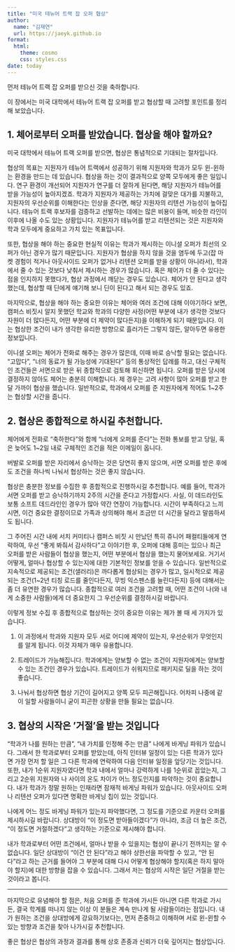 ```yaml
---
title: "미국 테뉴어 트랙 잡 오퍼 협상"
author: 
  name: "김재연"
  url: https://jaeyk.github.io
format:
  html:
    theme: cosmo
    css: styles.css
date: today
---
```


먼저 테뉴어 트랙 잡 오퍼를 받으신 것을 축하합니다.

이 장에서는 미국 대학에서 테뉴어 트랙 잡 오퍼를 받고 협상할 때 고려할 포인트를 정리해 보았습니다.

## 1. 체어로부터 오퍼를 받았습니다. 협상을 해야 할까요?

미국 대학에서 테뉴어 트랙 오퍼를 받으면, 협상은 통념적으로 기대되는 절차입니다.

협상의 목표는 지원자가 테뉴어 트랙에서 성공하기 위해 지원자와 학과가 모두 윈-윈하는 환경을 만드는 데 있습니다. 협상을 하는 것이 결과적으로 양쪽 모두에게 좋은 일입니다. 연구 환경이 개선되어 지원자가 연구를 더 잘하게 된다면, 해당 지원자가 테뉴어를 받을 가능성이 높아지겠죠. 학과가 지원자가 제공하는 가치에 걸맞은 대가를 지불하고, 지원자의 우선순위를 이해한다는 인상을 준다면, 해당 지원자의 리텐션 가능성이 높아집니다. 테뉴어 트랙 후보자를 검증하고 선발하는 데에는 많은 비용이 들며, 비슷한 라인이 이후에 나올 수도 있는 상황입니다. 지원자가 테뉴어를 받고 리텐션되는 것은 지원자와 학과 모두에게 중요하고 가치 있는 목표입니다.

또한, 협상을 해야 하는 중요한 현실적 이유는 학과가 제시하는 이니셜 오퍼가 최선의 오퍼가 아닌 경우가 많기 때문입니다. 지원자가 협상을 하지 않을 것을 염두에 두고(잡 마켓 경험이 적거나 아웃사이드 오퍼가 없거나 리텐션 오퍼를 받을 상황이 아니라서), 학과에서 줄 수 있는 것보다 낮춰서 제시하는 경우가 많습니다. 혹은 체어가 더 줄 수 있다는 점을 인지하지 못했다가, 협상 과정에서 깨닫는 경우도 있습니다. 체어가 안 된다고 생각했는데, 협상할 때 딘에게 얘기해 보니 딘이 된다고 해서 되는 경우도 있죠.

마지막으로, 협상을 해야 하는 중요한 이유는 체어와 여러 조건에 대해 이야기하다 보면, 캠퍼스 비짓시 알지 못했던 학교와 학과의 다양한 사정(어떤 부분에 내가 생각한 것보다 자원이 더 많다든지, 어떤 부분에 더 제약이 많다든지)을 이해하게 되기 때문입니다. 이는 협상한 조건이 내가 생각한 유리한 방향으로 흘러가든 그렇지 않든, 알아두면 유용한 정보입니다.

이니셜 오퍼는 체어가 전화로 해주는 경우가 많은데, 이때 바로 승낙할 필요는 없습니다. “고맙다”, “너의 동료가 될 가능성에 기대된다” 등의 통상적인 답례를 하고, 대신 구체적인 조건들은 서면으로 받은 뒤 종합적으로 검토해 회신하면 됩니다. 오퍼를 받은 당시에 결정하지 않아도 체어는 충분히 이해합니다. 제 경우는 고려 사항이 많아 오퍼를 받고 한 달 가까이 협상을 했습니다. 일반적으로, 학과에서 오퍼를 준 지원자에게 적어도 1\~2주는 협상할 시간을 줍니다.

## 2. 협상은 종합적으로 하시길 추천합니다.

체어에게 전화로 “축하한다”와 함께 “너에게 오퍼를 준다”는 전화 통보를 받고 당일, 혹은 늦어도 1\~2일 내로 구체적인 조건을 적은 이메일이 옵니다.

버발로 오퍼를 받은 자리에서 승낙하는 것은 당연히 좋지 않으며, 서면 오퍼를 받은 후에도 조건을 하나씩 나눠서 협상하는 것은 좋지 않습니다.

협상은 충분한 정보를 수집한 후 종합적으로 진행하시길 추천합니다. 예를 들어, 학과가 서면 오퍼를 받고 승낙하기까지 2주의 시간을 준다고 가정합시다. 사실, 이 데드라인도 보통 소프트 데드라인인 경우가 많아 약간 연장이 가능합니다. 시간이 부족하다고 느끼시면, 이건 중요한 결정이므로 가족과 상의해야 해서 조금만 더 시간을 달라고 말씀하셔도 됩니다.

그 주어진 시간 내에 서치 커미티나 캠퍼스 비짓 시 만났던 특히 쥬니어 패컬티들에게 연락하여, 우선 “좋게 봐줘서 감사하다”고 이야기한 후, 오퍼에 대해 흥미는 있으나 최근 오퍼를 받은 사람들이 협상을 했는지, 어떤 부분에서 협상을 했는지 물어보세요. 거기서 어떻게, 얼마나 협상할 수 있는지에 대한 기본적인 정보를 얻을 수 있습니다. 일반적으로 지속적으로 제공되는 조건(샐러리)은 까다롭게 협상되는 경우가 많고, 일시적으로 제공되는 조건(1\~2년 티칭 로드를 줄인다든지, 무빙 익스펜스를 늘린다든지) 등에 대해서는 좀 더 유연한 경우가 많습니다. 종합적으로 여러 조건을 고려할 때, 어떤 조건이 나(와 내게 소중한 사람들)에게 더 중요한지 그 우선순위를 결정하시길 바랍니다.

이렇게 정보 수집 후 종합적으로 협상하는 것이 중요한 이유는 제가 볼 때 세 가지가 있습니다.

1.  이 과정에서 학과와 지원자 모두 서로 어디에 제약이 있는지, 우선순위가 무엇인지를 알게 됩니다. 이것 자체가 매우 유용합니다.

2.  트레이드가 가능해집니다. 학과에게는 양보할 수 없는 조건이 지원자에게는 양보할 수 있는 조건인 경우가 있습니다. 트레이드가 쉬워지므로 패키지로 딜을 하는 것이 좋습니다.

3.  나눠서 협상하면 협상 기간이 길어지고 양쪽 모두 피곤해집니다. 어차피 나중에 같이 일할 사람들이니 굳이 피곤한 상황을 만들 필요는 없습니다.

## 3. 협상의 시작은 ‘거절’을 받는 것입니다

“학과가 나를 원하는 만큼”, “내 가치를 인정해 주는 만큼” 나에게 바게닝 파워가 있습니다. 그래서 한 학과로부터 오퍼를 받았는데, 아직 인터뷰 일정이 있는 다른 학과가 있다면 가장 먼저 할 일은 그 다른 학과에 연락하여 다음 인터뷰 일정을 앞당기는 것입니다. 또한, 내가 1순위 지원자였다면 학과 내에서 얼마나 강력하게 나를 1순위로 꼽았는지, 그리고 2순위 지원자와 나 사이의 온도 차이가 어느 정도인지를 파악하는 것이 중요합니다. 내가 학과가 정말 원하는 인재라면 잠재적 바게닝 파워가 있습니다. 아웃사이드 오퍼나 리텐션 오퍼가 있다면 명확한 바게닝 칩이 있는 것입니다.

나에게 어느 정도 바게닝 파워가 있는지 파악했다면, 그 정도를 기준으로 카운터 오퍼를 제시하시길 바랍니다. 상대방이 “이 정도면 받아들이겠다”가 아니라, 조금 더 높은 조건, “이 정도면 거절하겠다”고 생각하는 기준으로 제시해야 합니다.

내가 학과로부터 어떤 조건에서, 얼마나 받을 수 있을지는 협상이 끝나기 전까지는 알 수 없습니다. 일단 상대방이 “이건 안 된다”라고 해야 상한선을 파악할 수 있고, “안 된다”라고 하는 근거를 들어야 그 부분에 대해 다시 어떻게 협상해야 할지(혹은 하지 말아야 할지)에 대한 방향을 잡을 수 있습니다. 그래서 저는 협상의 시작은 일단 거절을 받는 것이라고 봅니다.

------------------------------------------------------------------------

마지막으로 유념해야 할 점은, 처음 오퍼를 준 학과에 가시든 아니면 다른 학과로 가시든, 결국 학계를 떠나지 않는 이상 이 분들은 계속 만나게 될 사람들이라는 점입니다. 내가 원하는 조건을 상대방에게 강요하기보다는, 먼저 존중하고 이해하며 서로 윈-윈할 수 있는 방향과 조건을 찾아 나가시길 추천합니다.

좋은 협상은 협상의 과정과 결과를 통해 상호 존중과 신뢰가 더욱 깊어지는 협상입니다.
